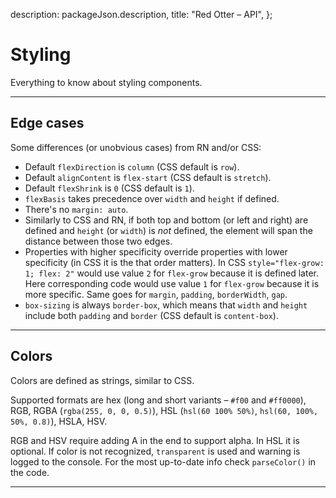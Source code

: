 
  description: packageJson.description,
  title: "Red Otter – API",
};

# Styling

Everything to know about styling components.

---

## Edge cases

Some differences (or unobvious cases) from RN and/or CSS:

- Default `flexDirection` is `column` (CSS default is `row`).
- Default `alignContent` is `flex-start` (CSS default is `stretch`).
- Default `flexShrink` is `0` (CSS default is `1`).
- `flexBasis` takes precedence over `width` and `height` if defined.
- There's no `margin: auto`.
- Similarly to CSS and RN, if both top and bottom (or left and right) are defined and `height` (or `width`) is _not_ defined, the element will span the distance between those two edges.
- Properties with higher specificity override properties with lower specificity (in CSS it is the that order matters).
  In CSS `style="flex-grow: 1; flex: 2"` would use value `2` for `flex-grow` because it is defined later. Here corresponding code would use value `1` for `flex-grow` because it is more specific. Same goes for `margin`, `padding`, `borderWidth`, `gap`.
- `box-sizing` is always `border-box`, which means that `width` and `height` include both `padding` and `border` (CSS default is `content-box`).

---

## Colors

Colors are defined as strings, similar to CSS.

Supported formats are hex (long and short variants – `#f00` and `#ff0000`), RGB, RGBA (`rgba(255, 0, 0, 0.5)`), HSL (`hsl(60 100% 50%)`, `hsl(60, 100%, 50%, 0.8)`), HSLA, HSV.

RGB and HSV require adding A in the end to support alpha. In HSL it is optional. If color is not recognized, `transparent` is used and warning is logged to the console. For the most up-to-date info check `parseColor()` in the code.

---

<Api />

